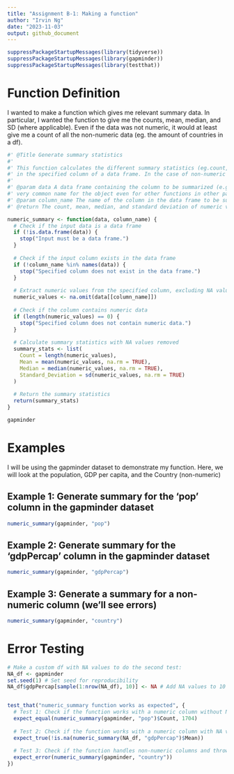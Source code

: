 ```yaml
---
title: "Assignment B-1: Making a function"
author: "Irvin Ng"
date: "2023-11-03"
output: github_document
---
```


```r
suppressPackageStartupMessages(library(tidyverse))
suppressPackageStartupMessages(library(gapminder))
suppressPackageStartupMessages(library(testthat))
```


# Function Definition
I wanted to make a function which gives me relevant summary data. In particular, I wanted the function to give me the counts, mean, median, and SD (where applicable). Even if the data was not numeric, it would at least give me a count of all the non-numeric data (eg. the amount of countries in a df).

```r
#' @Title Generate summary statistics
#'
#' This function calculates the different summary statistics (eg.count, mean, median, and standard deviation) of numeric values
#' in the specified column of a data frame. In the case of non-numeric values, it would at least get counts.
#'
#' @param data A data frame containing the column to be summarized (e.g., gapminder dataset). I named this data because it seems to be a 
#' very common name for the object even for other functions in other packages.
#' @param column_name The name of the column in the data frame to be summarized.
#' @return The count, mean, median, and standard deviation of numeric values.

numeric_summary <- function(data, column_name) {
  # Check if the input data is a data frame
  if (!is.data.frame(data)) {
    stop("Input must be a data frame.")
  }
  
  # Check if the input column exists in the data frame
  if (!column_name %in% names(data)) {
    stop("Specified column does not exist in the data frame.")
  }
  
  # Extract numeric values from the specified column, excluding NA values
  numeric_values <- na.omit(data[[column_name]])
  
  # Check if the column contains numeric data
  if (length(numeric_values) == 0) {
    stop("Specified column does not contain numeric data.")
  }
  
  # Calculate summary statistics with NA values removed
  summary_stats <- list(
    Count = length(numeric_values),
    Mean = mean(numeric_values, na.rm = TRUE),
    Median = median(numeric_values, na.rm = TRUE),
    Standard_Deviation = sd(numeric_values, na.rm = TRUE)
  )
  
  # Return the summary statistics
  return(summary_stats)
}

gapminder

```


# Examples
I will be using the gapminder dataset to demonstrate my function. Here, we will look at the population, GDP per capita, and the Country (non-numeric)

## Example 1: Generate summary for the 'pop' column in the gapminder dataset
```r
numeric_summary(gapminder, "pop")
```

## Example 2: Generate summary for the 'gdpPercap' column in the gapminder dataset
```r
numeric_summary(gapminder, "gdpPercap")
```

## Example 3: Generate a summary for a non-numeric column (we'll see errors)
```r
numeric_summary(gapminder, "country")
```

# Error Testing

```r
# Make a custom df with NA values to do the second test:
NA_df <- gapminder
set.seed(1) # Set seed for reproducibility
NA_df$gdpPercap[sample(1:nrow(NA_df), 10)] <- NA # Add NA values to 10 random rows


test_that("numeric_summary function works as expected", {
  # Test 1: Check if the function works with a numeric column without NA values
  expect_equal(numeric_summary(gapminder, "pop")$Count, 1704)
  
  # Test 2: Check if the function works with a numeric column with NA values
  expect_true(!is.na(numeric_summary(NA_df, "gdpPercap")$Mean))
  
  # Test 3: Check if the function handles non-numeric columns and throws an error
  expect_error(numeric_summary(gapminder, "country"))
})


```

